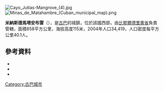 [[Image:Cayo_Jutías-Mangrove_(4).jpg|right]]
[[Image:Minas_de_Matahambre_(Cuban_municipal_map).png|right]]

{{Coord|22|34|56|N|83|56|57|W|display=title}}

'''米納斯德馬塔安布雷'''（{{lang-es|Minas de Matahambre}}），是[[古巴|古巴]]的城鎮，位於該國西部，由[[比那爾德里奧省|比那爾德里奧省]]負責管轄，面積858平方公里，海拔高度115米，2004年人口34,419，人口密度每平方公里40.1人。

==參考資料==
*{{Cite web |url=http://www.cnpc.cult.cu/cnpc/monumen/Pag002.htm |title=National Monuments in Cuba |author=National Council for Cultural Heritage |accessdate=2007-10-09 |language=es |deadurl=yes |archiveurl=https://web.archive.org/web/20071211213023/http://www.cnpc.cult.cu/cnpc/monumen/Pag002.htm |archivedate=2007-12-11 }}
*{{Cite web| url=http://www.atenas.inf.cu/todo/Estadisticas/TABLA%20No_3balance.htm| title=2004 Population trends, by Province and Municipality| author=Atenas.cu| year=2004| accessdate=2007-10-07| archiveurl=https://web.archive.org/web/20070927111826/http://www.atenas.inf.cu/todo/Estadisticas/TABLA%2BNo_3balance.htm| archivedate=2007-09-27| language=es| deadurl=yes}}
*{{Cite web|url=http://www.statoids.com/ycu.html|title=Municipios of Cuba|author=Statoids|date=July 2003|accessdate=2007-10-07|archive-date=2015-08-11|archive-url=https://web.archive.org/web/20150811202622/http://www.statoids.com/ycu.html|dead-url=no}}

{{Cuba-geo-stub}}
[[Category:古巴城市|Category:古巴城市]]